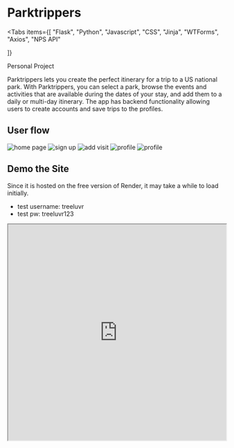 
# Parktrippers

<Tabs
  items={[
    "Flask",
    "Python",
    "Javascript",
    "CSS",
    "Jinja",
    "WTForms",
    "Axios",
    "NPS API"

]}

> </Tabs>

<Callout type="info" emoji="👩🏻">
  Personal Project
</Callout>

Parktrippers lets you create the perfect itinerary for a trip to a US national park. With Parktrippers, you can select a park, browse the events and activities that are available during the dates of your stay, and add them to a daily or multi-day itinerary. The app has backend functionality allowing users to create accounts and save trips to the profiles.

<Cards>
  <Card
    icon="💻"
    title=" Github"
    href="https://github.com/jtkabenni/parktrippers"
  />
  <Card icon="🔗" title=" Site" href="https://parktrippers.onrender.com/" />
</Cards>

## User flow

<Image
  src="/parktrippers/home_page.png"
  alt="home page"
  width={1000}
  height={500}
  unoptimized
/>
<Image
  src="/parktrippers/sign_up.png"
  alt="sign up"
  width={1000}
  height={500}
  unoptimized
/>
<Image
  src="/parktrippers/add_visit.png"
  alt="add visit"
  width={1000}
  height={500}
  unoptimized
/>
<Image
  src="/parktrippers/profile.png"
  alt="profile"
  width={1000}
  height={500}
  unoptimized
/>
<Image
  src="/parktrippers/visit_details.png"
  alt="profile"
  width={1000}
  height={500}
  unoptimized
/>

## Demo the Site

<Callout type="info">
  Since it is hosted on the free version of Render, it may take a while to load
  initially.
</Callout>

- test username: treeluvr
- test pw: treeluvr123

<iframe
  src="https://parktrippers.onrender.com/"
  width="100%"
  height="500px"
  title="Parktrippers"
/>
